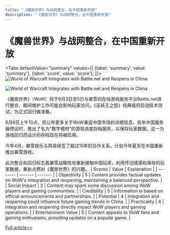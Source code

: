 ```yaml
---
title: "《魔兽世界》与战网整合，在中国重新开放"
description: "《魔兽世界》与战网整合，在中国重新开放"
---
```



# 《魔兽世界》与战网整合，在中国重新开放


<Tabs
	defaultValue="summary"
	values={[
	{label: 'summary', value: 'summary'},
	{label: 'score', value: 'score'},
]}>
<TabItem value="summary">
<img
  src="https://pub-0a8ecc5052d0464f962a5358e503f73e.r2.dev/2024/06/Ent-0hx-1717382654-0.jpg"
  alt="World of Warcraft Integrates with Battle.net and Reopens in China"
/>

<img
  src="https://pub-0a8ecc5052d0464f962a5358e503f73e.r2.dev/2024/06/Ent-B0y-1717382654-1.jpg"
  alt="World of Warcraft Integrates with Battle.net and Reopens in China"
/>



《魔兽世界》（WoW）将于6月3日至5日与暴雪的在线游戏服务平台Battle.net进行整合，期间维护工作可能会影响玩家访问。《巫妖王之怒》经典版将启动技术测试，为正式回归做准备。

6月6日上午10点，将公布更多关于WoW重返中国市场的详细信息。去年中国服务器停运时，推出了名为“数字棺材”的游戏进度存档服务，以保存玩家数据。这一为游戏回归而设计的存档现在将被启用。

今年4月，暴雪娱乐与网易续签了超过15年的合作关系，计划今年夏天在中国重新推出暴雪游戏。

此次整合和回归标志着暴雪战略性地重新接触中国玩家，利用怀旧情感和保存的玩家数据，重新点燃对《魔兽世界》的兴趣。
</TabItem>
<TabItem value="score">
	| Scores     | Value   | Explanation |
	| -------- | ------- | ------- |
	| Objectivity  | 5    | Content provides factual updates on WoW's integration and reopening, maintaining a balanced perspective.    |
	| Social Impact | 3     | Content may spark some discussion among WoW players and gaming communities.    |
	| Credibility    | 5    | Information is based on official announcements and partnerships.    |
	| Potential    | 4    | Integration and reopening could influence future gaming trends in China.    |
	| Practicality    | 4    | Integration and reopening directly impact WoW players and gaming operations.    |
	| Entertainment Value    | 5    | Content appeals to WoW fans and gaming enthusiasts, providing updates on a popular game.    |
</TabItem>
</Tabs>

[Full article>>](https://www.cnbeta.com.tw/articles/game/1433319.htm)
